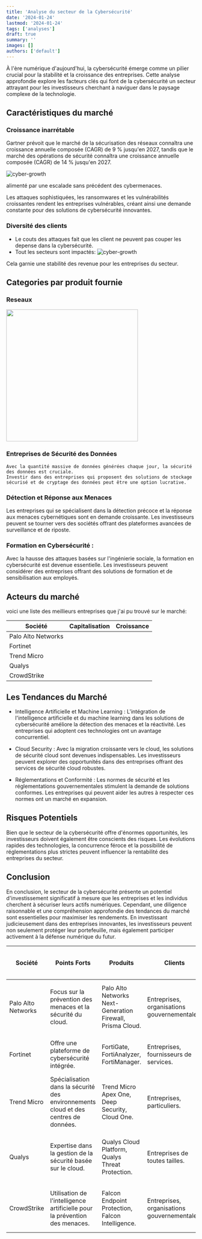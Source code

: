 ```yaml
---
title: 'Analyse du secteur de la Cybersécurité'
date: '2024-01-24'
lastmod: '2024-01-24'
tags: ['analyses']
draft: true
summary: ''
images: []
authors: ['default']
---
```


À l'ère numérique d'aujourd'hui,
la cybersécurité émerge comme un pilier crucial pour la stabilité et la croissance des entreprises.
Cette analyse approfondie explore les facteurs clés qui font de la cybersécurité un secteur attrayant pour les investisseurs cherchant
à naviguer dans le paysage complexe de la technologie.

## Caractéristiques du marché

### Croissance inarrétable

Gartner prévoit que le marché de la sécurisation des réseaux connaîtra une croissance annuelle composée (CAGR) de 9 % jusqu'en 2027,
tandis que le marché des opérations de sécurité connaîtra une croissance annuelle composée (CAGR) de 14 % jusqu'en 2027.

![cyber-growth](/static/images/data/cyber-growth.png)

alimenté par une escalade sans précédent des cybermenaces.

Les attaques sophistiquées, les ransomwares et les vulnérabilités croissantes rendent les entreprises vulnérables,
créant ainsi une demande constante pour des solutions de cybersécurité innovantes.

### Diversité des clients

- Le couts des attaques fait que les client ne peuvent pas couper les depense dans la cybersécurité.
- Tout les secteurs sont impactés:
  ![cyber-growth](/static/images/data/cyber-by-sector.png)

Cela garnie une stabilité des revenue pour les entreprises du secteur.

## Categories par produit fournie

### Reseaux

<Image src="/static/images/data/quadrent-firewal.png" width="350" height="350" />

### Entreprises de Sécurité des Données

    Avec la quantité massive de données générées chaque jour, la sécurité des données est cruciale.
    Investir dans des entreprises qui proposent des solutions de stockage sécurisé et de cryptage des données peut être une option lucrative.

### Détection et Réponse aux Menaces

Les entreprises qui se spécialisent dans la détection précoce et la réponse aux menaces cybernétiques sont en demande croissante.
Les investisseurs peuvent se tourner vers des sociétés offrant des plateformes avancées de surveillance et de riposte.

### Formation en Cybersécurité :

Avec la hausse des attaques basées sur l'ingénierie sociale,
la formation en cybersécurité est devenue essentielle.
Les investisseurs peuvent considérer des entreprises offrant des solutions de formation et de sensibilisation aux employés.

## Acteurs du marché

voici une liste des meillieurs entreprises que j'ai pu trouvé sur le marché:

| Société            | Capitalisation | Croissance |
| ------------------ | -------------- | ---------- |
| Palo Alto Networks |                |            |
| Fortinet           |                |            |
| Trend Micro        |                |            |
| Qualys             |                |            |
| CrowdStrike        |                |            |

## Les Tendances du Marché

- Intelligence Artificielle et Machine Learning :
  L'intégration de l'intelligence artificielle et du machine learning dans les solutions de cybersécurité améliore la détection des menaces et la réactivité.
  Les entreprises qui adoptent ces technologies ont un avantage concurrentiel.

- Cloud Security :
  Avec la migration croissante vers le cloud, les solutions de sécurité cloud sont devenues indispensables.
  Les investisseurs peuvent explorer des opportunités dans des entreprises offrant des services de sécurité cloud robustes.

- Réglementations et Conformité : Les normes de sécurité et les réglementations gouvernementales stimulent la demande de solutions conformes.
  Les entreprises qui peuvent aider les autres à respecter ces normes ont un marché en expansion.

## Risques Potentiels

Bien que le secteur de la cybersécurité offre d'énormes opportunités,
les investisseurs doivent également être conscients des risques.
Les évolutions rapides des technologies, la concurrence féroce
et la possibilité de réglementations plus strictes peuvent influencer la rentabilité des entreprises du secteur.

## Conclusion

En conclusion, le secteur de la cybersécurité présente un potentiel d'investissement significatif à mesure que les entreprises
et les individus cherchent à sécuriser leurs actifs numériques.
Cependant, une diligence raisonnable et une compréhension approfondie des tendances du marché sont essentielles pour maximiser les rendements.
En investissant judicieusement dans des entreprises innovantes, les investisseurs peuvent non seulement protéger leur portefeuille,
mais également participer activement à la défense numérique du futur.

| Société            | Points Forts                                                                        | Produits                                                   | Clients                                      | Analyse Fondamentale depuis l'Introduction                      | Stratégie                                        | Risques d'Investir dans la Société                                                   |
| ------------------ | ----------------------------------------------------------------------------------- | ---------------------------------------------------------- | -------------------------------------------- | --------------------------------------------------------------- | ------------------------------------------------ | ------------------------------------------------------------------------------------ |
| Palo Alto Networks | Focus sur la prévention des menaces et la sécurité du cloud.                        | Palo Alto Networks Next-Generation Firewall, Prisma Cloud. | Entreprises, organisations gouvernementales. | Croissance constante et diversification des produits.           | Pénétration du marché international.             | Risque lié à l'adoption lente de la sécurité du cloud dans certaines régions.        |
| Fortinet           | Offre une plateforme de cybersécurité intégrée.                                     | FortiGate, FortiAnalyzer, FortiManager.                    | Entreprises, fournisseurs de services.       | Rentabilité constante et croissance rapide.                     | Expansion sur le marché des PME.                 | Risque lié à la dépendance vis-à-vis des fournisseurs de matériel.                   |
| Trend Micro        | Spécialisation dans la sécurité des environnements cloud et des centres de données. | Trend Micro Apex One, Deep Security, Cloud One.            | Entreprises, particuliers.                   | Performances financières solides.                               | Expansion dans le secteur des PME.               | Risque de fluctuations dans le marché de la sécurité pour les particuliers.          |
| Qualys             | Expertise dans la gestion de la sécurité basée sur le cloud.                        | Qualys Cloud Platform, Qualys Threat Protection.           | Entreprises de toutes tailles.               | Solide historique de gestion de la sécurité basée sur le cloud. | Expansion de la plateforme cloud.                | Risque lié à la compétition accrue dans le marché de la sécurité basée sur le cloud. |
| CrowdStrike        | Utilisation de l'intelligence artificielle pour la prévention des menaces.          | Falcon Endpoint Protection, Falcon Intelligence.           | Entreprises, organisations gouvernementales. | Croissance rapide grâce à l'IA.                                 | Exploitation de l'IA pour l'expansion du marché. | Risque lié à l'évolution rapide des technologies d'IA et de cybersécurité.           |
